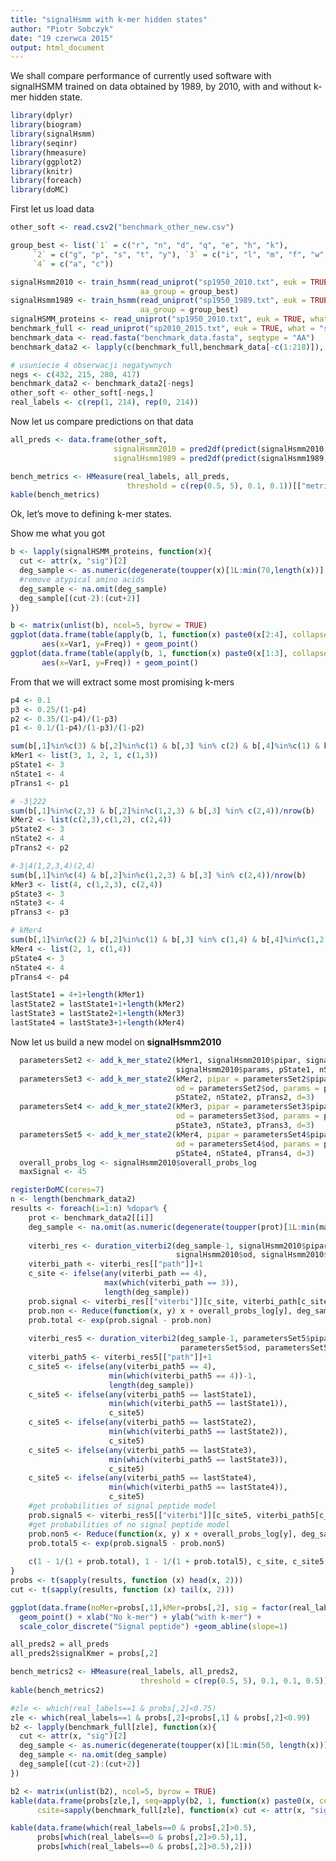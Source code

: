 ```yaml
---
title: "signalHsmm with k-mer hidden states"
author: "Piotr Sobczyk"
date: "19 czerwca 2015"
output: html_document
---
```


We shall compare performance of currently used software with signalHSMM trained on data obtained by 1989, by 2010,
with and without k-mer hidden state.

```r
library(dplyr)
library(biogram)
library(signalHsmm)
library(seqinr)
library(hmeasure)
library(ggplot2)
library(knitr)
library(foreach)
library(doMC)
```

First let us load data
```r
other_soft <- read.csv2("benchmark_other_new.csv")

group_best <- list(`1` = c("r", "n", "d", "q", "e", "h", "k"), 
     `2` = c("g", "p", "s", "t", "y"), `3` = c("i", "l", "m", "f", "w", "v"), 
     `4` = c("a", "c"))

signalHsmm2010 <- train_hsmm(read_uniprot("sp1950_2010.txt", euk = TRUE, what = "signal"), 
                             aa_group = group_best)
signalHsmm1989 <- train_hsmm(read_uniprot("sp1950_1989.txt", euk = TRUE, what = "signal"), 
                             aa_group = group_best)
signalHSMM_proteins <- read_uniprot("sp1950_2010.txt", euk = TRUE, what = "signal")
benchmark_full <- read_uniprot("sp2010_2015.txt", euk = TRUE, what = "signal")
benchmark_data <- read.fasta("benchmark_data.fasta", seqtype = "AA")
benchmark_data2 <- lapply(c(benchmark_full,benchmark_data[-c(1:218)]), function(i) i[1L:ifelse(length(i) > 80, 80, length(i))])

# usuniecie 4 obserwacji negatywnych
negs <- c(432, 215, 280, 417)
benchmark_data2 <- benchmark_data2[-negs]
other_soft <- other_soft[-negs,]
real_labels <- c(rep(1, 214), rep(0, 214))
```

Now let us compare predictions on that data
```r
all_preds <- data.frame(other_soft,
                       signalHsmm2010 = pred2df(predict(signalHsmm2010, benchmark_data2))[["sp.probability"]],
                       signalHsmm1989 = pred2df(predict(signalHsmm1989, benchmark_data2))[["sp.probability"]])

bench_metrics <- HMeasure(real_labels, all_preds,
                          threshold = c(rep(0.5, 5), 0.1, 0.1))[["metrics"]]
kable(bench_metrics)
```

Ok, let's move to defining k-mer states.

Show me what you got
```r
b <- lapply(signalHSMM_proteins, function(x){
  cut <- attr(x, "sig")[2]
  deg_sample <- as.numeric(degenerate(toupper(x)[1L:min(70,length(x))], group_best))
  #remove atypical amino acids
  deg_sample <- na.omit(deg_sample)
  deg_sample[(cut-2):(cut+2)]
})

b <- matrix(unlist(b), ncol=5, byrow = TRUE)
ggplot(data.frame(table(apply(b, 1, function(x) paste0(x[2:4], collapse="")))),
       aes(x=Var1, y=Freq)) + geom_point()
ggplot(data.frame(table(apply(b, 1, function(x) paste0(x[1:3], collapse="")))),
       aes(x=Var1, y=Freq)) + geom_point()
```

From that we will extract some most promising k-mers

```r
p4 <- 0.1
p3 <- 0.25/(1-p4)
p2 <- 0.35/(1-p4)/(1-p3)
p1 <- 0.1/(1-p4)/(1-p3)/(1-p2)

sum(b[,1]%in%c(3) & b[,2]%in%c(1) & b[,3] %in% c(2) & b[,4]%in%c(1) & b[,4]%in%c(1,3))/nrow(b)
kMer1 <- list(3, 1, 2, 1, c(1,3))
pState1 <- 3
nState1 <- 4
pTrans1 <- p1

# -3|222
sum(b[,1]%in%c(2,3) & b[,2]%in%c(1,2,3) & b[,3] %in% c(2,4))/nrow(b)
kMer2 <- list(c(2,3),c(1,2), c(2,4))
pState2 <- 3
nState2 <- 4
pTrans2 <- p2

#-3|4(1,2,3,4)(2,4)
sum(b[,1]%in%c(4) & b[,2]%in%c(1,2,3) & b[,3] %in% c(2,4))/nrow(b)
kMer3 <- list(4, c(1,2,3), c(2,4))
pState3 <- 3
nState3 <- 4
pTrans3 <- p3

# kMer4
sum(b[,1]%in%c(2) & b[,2]%in%c(1) & b[,3] %in% c(1,4) & b[,4]%in%c(1,2,3,4))/nrow(b)
kMer4 <- list(2, 1, c(1,4))
pState4 <- 3
nState4 <- 4
pTrans4 <- p4

lastState1 = 4+1+length(kMer1)
lastState2 = lastState1+1+length(kMer2)
lastState3 = lastState2+1+length(kMer3)
lastState4 = lastState3+1+length(kMer4)
```

Now let us build a new model on **signalHsmm2010**
```r
  parametersSet2 <- add_k_mer_state2(kMer1, signalHsmm2010$pipar, signalHsmm2010$tpmpar, signalHsmm2010$od, 
                                     signalHsmm2010$params, pState1, nState1, pTrans1, d=3)
  parametersSet3 <- add_k_mer_state2(kMer2, pipar = parametersSet2$pipar, tpmpar = parametersSet2$tpmpar, 
                                     od = parametersSet2$od, params = parametersSet2$params,
                                     pState2, nState2, pTrans2, d=3)
  parametersSet4 <- add_k_mer_state2(kMer3, pipar = parametersSet3$pipar, tpmpar = parametersSet3$tpmpar, 
                                     od = parametersSet3$od, params = parametersSet3$params, 
                                     pState3, nState3, pTrans3, d=3)
  parametersSet5 <- add_k_mer_state2(kMer4, pipar = parametersSet4$pipar, tpmpar = parametersSet4$tpmpar, 
                                     od = parametersSet4$od, params = parametersSet4$params, 
                                     pState4, nState4, pTrans4, d=3)
  overall_probs_log <- signalHsmm2010$overall_probs_log
  maxSignal <- 45
```


```r
registerDoMC(cores=7)
n <- length(benchmark_data2)
results <- foreach(i=1:n) %dopar% {
    prot <- benchmark_data2[[i]]
    deg_sample <- na.omit(as.numeric(degenerate(toupper(prot)[1L:min(maxSignal, length(prot))], group_best)))
    
    viterbi_res <- duration_viterbi2(deg_sample-1, signalHsmm2010$pipar, signalHsmm2010$tpmpar, 
                                     signalHsmm2010$od, signalHsmm2010$params)
    viterbi_path <- viterbi_res[["path"]]+1
    c_site <- ifelse(any(viterbi_path == 4), 
                     max(which(viterbi_path == 3)), 
                     length(deg_sample))
    prob.signal <- viterbi_res[["viterbi"]][c_site, viterbi_path[c_site]]
    prob.non <- Reduce(function(x, y) x + overall_probs_log[y], deg_sample[1L:c_site], 0)
    prob.total <- exp(prob.signal - prob.non)
    
    viterbi_res5 <- duration_viterbi2(deg_sample-1, parametersSet5$pipar, parametersSet5$tpmpar, 
                                      parametersSet5$od, parametersSet5$params)
    viterbi_path5 <- viterbi_res5[["path"]]+1
    c_site5 <- ifelse(any(viterbi_path5 == 4), 
                      min(which(viterbi_path5 == 4))-1, 
                      length(deg_sample))
    c_site5 <- ifelse(any(viterbi_path5 == lastState1), 
                      min(which(viterbi_path5 == lastState1)), 
                      c_site5)
    c_site5 <- ifelse(any(viterbi_path5 == lastState2), 
                      min(which(viterbi_path5 == lastState2)), 
                      c_site5)
    c_site5 <- ifelse(any(viterbi_path5 == lastState3), 
                      min(which(viterbi_path5 == lastState3)), 
                      c_site5)
    c_site5 <- ifelse(any(viterbi_path5 == lastState4), 
                      min(which(viterbi_path5 == lastState4)), 
                      c_site5)
    #get probabilities of signal peptide model
    prob.signal5 <- viterbi_res5[["viterbi"]][c_site5, viterbi_path5[c_site5]]
    #get probabilities of no signal peptide model
    prob.non5 <- Reduce(function(x, y) x + overall_probs_log[y], deg_sample[1L:c_site5], 0)
    prob.total5 <- exp(prob.signal5 - prob.non5)
    
    c(1 - 1/(1 + prob.total), 1 - 1/(1 + prob.total5), c_site, c_site5)
}
probs <- t(sapply(results, function (x) head(x, 2)))
cut <- t(sapply(results, function (x) tail(x, 2)))
```

```r
ggplot(data.frame(noMer=probs[,1],kMer=probs[,2], sig = factor(real_labels)), aes(x=noMer,y=kMer, color=sig)) +
  geom_point() + xlab("No k-mer") + ylab("with k-mer") + 
  scale_color_discrete("Signal peptide") +geom_abline(slope=1)
```

```r
all_preds2 = all_preds
all_preds2$signalKmer = probs[,2]

bench_metrics2 <- HMeasure(real_labels, all_preds2,
                             threshold = c(rep(0.5, 5), 0.1, 0.1, 0.5))[["metrics"]]
kable(bench_metrics2)
```

```r
#zle <- which(real_labels==1 & probs[,2]<0.75)
zle <- which(real_labels==1 & probs[,2]<probs[,1] & probs[,2]<0.99)
b2 <- lapply(benchmark_full[zle], function(x){
  cut <- attr(x, "sig")[2]
  deg_sample <- as.numeric(degenerate(toupper(x)[1L:min(50, length(x))], group_best))
  deg_sample <- na.omit(deg_sample)
  deg_sample[(cut-2):(cut+2)]
})

b2 <- matrix(unlist(b2), ncol=5, byrow = TRUE)
kable(data.frame(probs[zle,], seq=apply(b2, 1, function(x) paste0(x, collapse="")), 
      csite=sapply(benchmark_full[zle], function(x) cut <- attr(x, "sig")[2])))

kable(data.frame(which(real_labels==0 & probs[,2]>0.5),
      probs[which(real_labels==0 & probs[,2]>0.5),1],
      probs[which(real_labels==0 & probs[,2]>0.5),2]))
```
